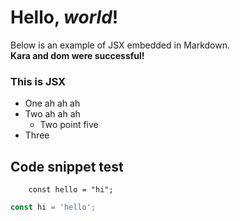 <!-- This is an MDX file that is imported in index.js and transpiled to
JSX and then rendered, feel free to change this! -->

# Hello, _world_!

Below is an example of JSX embedded in Markdown. <br /> **Kara and dom were successful!**

<div style={{ padding: '20px', backgroundColor: 'aliceblue' }}>
  <h3>This is JSX</h3>
</div>

- One ah ah ah
- Two ah ah ah
  - Two point five
- Three

## Code snippet test

        const hello = "hi";

```js
const hi = 'hello';
```

